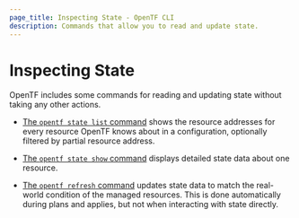 ```yaml
---
page_title: Inspecting State - OpenTF CLI
description: Commands that allow you to read and update state.
---
```


# Inspecting State

OpenTF includes some commands for reading and updating state without taking
any other actions.

- [The `opentf state list` command](/opentf/cli/commands/state/list)
  shows the resource addresses for every resource OpenTF knows about in a
  configuration, optionally filtered by partial resource address.

- [The `opentf state show` command](/opentf/cli/commands/state/show)
  displays detailed state data about one resource.

- [The `opentf refresh` command](/opentf/cli/commands/refresh) updates
  state data to match the real-world condition of the managed resources. This is
  done automatically during plans and applies, but not when interacting with
  state directly.
